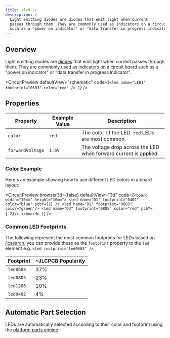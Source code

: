 ```yaml
---
title: <led />
description: >-
  Light emitting diodes are diodes that emit light when current
  passes through them. They are commonly used as indicators on a circuit board
  such as a "power on indicator" or "data transfer in progress indicator
---
```


## Overview

Light emitting diodes are [diodes](./diode.mdx) that emit light when current
passes through them. They are commonly used as indicators on a circuit board
such as a "power on indicator" or "data transfer in progress indicator".


<CircuitPreview
  defaultView="schematic"
  code={`
    <led name="LED1" footprint="0603" color="red" />
  )
`}
/>

## Properties

| Property         | Example Value | Description                                                      |
| ---------------- | ------------- | ---------------------------------------------------------------- |
| `color`          | `red`         | The color of the LED. `red` LEDs are most common.                |
| `forwardVoltage` | `1.6V`        | The voltage drop across the LED when forward current is applied. |

### Color Example

Here's an example showing how to use different LED colors in a board layout:

<CircuitPreview
  browser3d={false}
  defaultView="3d"
  code={`
    <board width="10mm" height="10mm">
      <led name="D1" footprint="0402" color="blue" pcbY={2} />
      <led name="D2" footprint="0603" color="green"/>
      <led name="D3" footprint="0805" color="red" pcbY={-2}/>
    </board>
  )
`}
/>

### Common LED Footprints

The following represent the most common footprints for LEDs based on [jlcsearch](https://jlcsearch.tscircuit.com),
you can provide these as the `footprint` property to the `led` element e.g. `<led footprint="led0603" />`

| Footprint | ~JLCPCB Popularity |
| --------- | ------------------ |
| `led0603` | 37%                |
| `led0805` | 23%                |
| `led1206` | 10%                |
| `led0402` | 4%                 |

## Automatic Part Selection

LEDs are automatically selected according to their color and footprint using
the [platform parts engine](../guides/running-tscircuit/platform-configuration.md)
